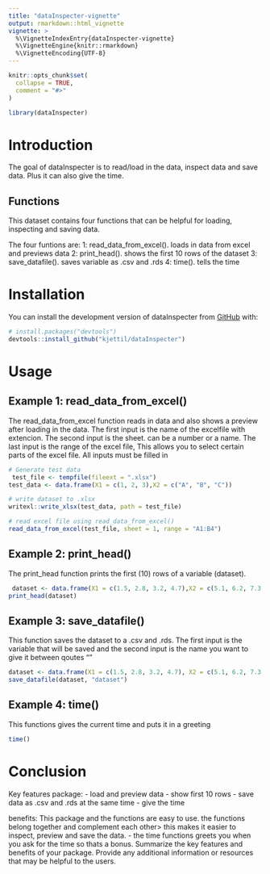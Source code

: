```yaml
---
title: "dataInspecter-vignette"
output: rmarkdown::html_vignette
vignette: >
  %\VignetteIndexEntry{dataInspecter-vignette}
  %\VignetteEngine{knitr::rmarkdown}
  %\VignetteEncoding{UTF-8}
---
```


```r
knitr::opts_chunk$set(
  collapse = TRUE,
  comment = "#>"
)
```

```r
library(dataInspecter)
```

# Introduction

The goal of dataInspecter is to read/load in the data, inspect data and save data. Plus it can also give the time.


## Functions
This dataset contains four functions that can be helpful for loading, inspecting and saving data. 

The four funtions are:
1: read_data_from_excel(). loads in data from excel and previews data
2: print_head(). shows the first 10 rows of the dataset
3: save_datafile(). saves variable as .csv and .rds
4: time(). tells the time


# Installation

You can install the development version of dataInspecter from [GitHub](https://github.com/) with:

``` r
# install.packages("devtools")
devtools::install_github("kjettil/dataInspecter")
```

# Usage
## Example 1: read_data_from_excel()
The read_data_from_excel function reads in data and also shows a preview after loading in the data. The first input is the name of the excelfile with extencion. The second input is the sheet. can be a number or a name. The last input is the range of the excel file, This allows you to select certain parts of the excel file. All inputs must be filled in

```r
# Generate test data
 test_file <- tempfile(fileext = ".xlsx")
test_data <- data.frame(X1 = c(1, 2, 3),X2 = c("A", "B", "C"))

# write dataset to .xlsx
writexl::write_xlsx(test_data, path = test_file)

# read excel file using read_data_from_excel()
read_data_from_excel(test_file, sheet = 1, range = "A1:B4")
```

## Example 2: print_head()

The print_head function prints the first (10) rows of a variable (dataset).
```r
 dataset <- data.frame(X1 = c(1.5, 2.8, 3.2, 4.7),X2 = c(5.1, 6.2, 7.3, 8.4),X3 = c(9.9, 10.2, 11.5, 12.8))
print_head(dataset)
```


## Example 3: save_datafile()

This function saves the dataset to a .csv and .rds. The first input is the variable that will be saved and the second input is the name you want to give it between qoutes ""

```r
dataset <- data.frame(X1 = c(1.5, 2.8, 3.2, 4.7), X2 = c(5.1, 6.2, 7.3, 8.4), X3 = c(9.9, 10.2, 11.5, 12.8))
save_datafile(dataset, "dataset")
```


## Example 4: time()

This functions gives the current time and puts it in a greeting

```r
time()
```

# Conclusion
Key features package:
- load and preview data
- show first 10 rows
- save data as .csv and .rds at the same time
- give the time

benefits:
This package and the functions are easy to use. the functions belong together and complement each other> this makes it easier to inspect, preview and save the data. 
- the time functions greets you when you ask for the time so thats a bonus.
Summarize the key features and benefits of your package. Provide any additional information or resources that may be helpful to the users.
